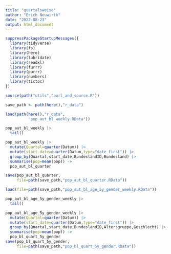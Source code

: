 ```yaml
---
title: "quartalsweise"
author: "Erich Neuwirth"
date: "2022-08-23"
output: html_document
---
```




```r
suppressPackageStartupMessages({
  library(tidyverse)
  library(fs)
  library(here)
  library(lubridate)
  library(readxl)
  library(furrr)
  library(purrr)
  library(numbers)
  library(tictoc)
})
```

```r
source(path("utils","purl_and_source.R"))
```

```r
save_path <- path(here(),"r_data")
```

```r
load(path(here(),"r_data",
          "pop_aut_bl_weekly.RData"))
```

```r
pop_aut_bl_weekly |> 
  tail()
```

```r
pop_aut_bl_weekly |>
  mutate(Quartal=quarter(Datum)) |>
  mutate(start_date=quarter(Datum,type="date_first")) |>
  group_by(Quartal,start_date,BundeslandID,Bundesland) |>
  summarise(pop=mean(pop)) ->
  pop_aut_bl_quarter
```


```r
save(pop_aut_bl_quarter,
     file=path(save_path,"pop_aut_bl_quarter.RData"))
```

```r
load(file=path(save_path,"pop_aut_bl_age_5y_gender_weekly.RData"))
```
```r
pop_aut_bl_age_5y_gender_weekly |>
  tail()
```

```r
pop_aut_bl_age_5y_gender_weekly |>
  mutate(Quartal=quarter(Datum)) |>
  mutate(start_date=quarter(Datum,type="date_first")) |>
  group_by(Quartal,start_date,BundeslandID,Altersgruppe,Geschlecht) |>
  summarise(pop=mean(pop)) ->
  pop_bl_quart_5y_gender
save(pop_bl_quart_5y_gender,
     file=path(save_path,"pop_bl_quart_5y_gender.RData"))
```

